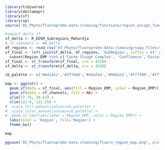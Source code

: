 ```r
library(tidyverse)
library(deltamapr)
library(sf)
library(sp)
source('03_Phyto/fluoroprobe-data-cleaning/functions/region_assign_funcs.R')
```

```r
#import delta sf
sf_delta <- R_EDSM_Subregions_Mahardja
# sf_channels <- WW_Delta
df_regions <- read_csv('03_Phyto/fluoroprobe-data-cleaning/supp_files/regions_fluoro.csv')
sf_final <- left_join(sf_delta, df_regions, 'SubRegion', suffix = c('_orig', '_EMP')) %>%
  subset(Region_EMP %in% c('Cache Slough Complex', 'Confluence','Eastern Delta','Grizzly Bay','Sac River','San Pablo Bay','Southern Delta','Suisun Bay','Western Delta'))
sf_final <- st_transform(sf_final, crs = 4326)
sf_delta <- st_transform(sf_delta, crs = 4326)

cb_palette <- c('#e41a1c','#377eb8','#4daf4a','#984ea3','#ff7f00','#ffff33','#a65628','#f781bf','#999999')

map <- ggplot() +
  geom_sf(data = sf_final, aes(fill = Region_EMP, color = Region_EMP)) +
  geom_sf(data = sf_channels, fill = NA) +
  ylim(37.75, 38.61) +
  xlim(122.6, 121.25) +
#  scale_fill_manual(values=cb_palette) +
#  scale_color_manual(values=cb_palette) +
#  geom_sf_text(aes(label = Region_EMP, color = Region_EMP)) +
  labs(color = 'Region', fill='Region') +
  theme_bw()

map
```

```r
ggsave('03_Phyto/fluoroprobe-data-cleaning/fluoro_region_map.png', plot = map, width = 7, height = 4.2)
```

